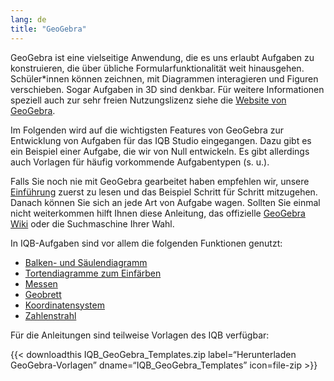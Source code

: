 ```yaml
---
lang: de
title: "GeoGebra"
---
```


GeoGebra ist eine vielseitige Anwendung, die es uns erlaubt Aufgaben zu konstruieren, die über übliche Formularfunktionalität weit hinausgehen. Schüler*innen können zeichnen, mit Diagrammen interagieren und Figuren verschieben. Sogar Aufgaben in 3D sind denkbar. Für weitere Informationen speziell auch zur sehr freien Nutzungslizenz siehe die [Website von GeoGebra](https://www.geogebra.org).

Im Folgenden wird auf die wichtigsten Features von GeoGebra zur Entwicklung von Aufgaben für das IQB Studio eingegangen. Dazu gibt es ein Beispiel einer Aufgabe, die wir von Null entwickeln. Es gibt allerdings auch Vorlagen für häufig vorkommende Aufgabentypen (s. u.).

Falls Sie noch nie mit GeoGebra gearbeitet haben empfehlen wir, unsere [Einführung](intro/index.qmd) zuerst zu lesen und das Beispiel Schritt für Schritt mitzugehen. Danach können Sie sich an jede Art von Aufgabe wagen. Sollten Sie einmal nicht weiterkommen hilft Ihnen diese Anleitung, das offizielle [GeoGebra Wiki](https://wiki.geogebra.org/de/Men%C3%BCleiste) oder die Suchmaschine Ihrer Wahl.

In IQB-Aufgaben sind vor allem die folgenden Funktionen genutzt:

* [Balken- und Säulendiagramm](BalkenSaulen/index.qmd)
* [Tortendiagramme zum Einfärben](Tortendiagramm/index.qmd)
* [Messen](Messen/index.qmd)
* [Geobrett](Geobrett/index.qmd)
* [Koordinatensystem](Koordinatensystem/index.qmd)
* [Zahlenstrahl](Zahlenstrahl/index.qmd)

Für die Anleitungen sind teilweise Vorlagen des IQB verfügbar:

{{< downloadthis IQB_GeoGebra_Templates.zip label="Herunterladen GeoGebra-Vorlagen" dname="IQB_GeoGebra_Templates" icon=file-zip >}}